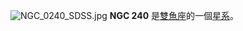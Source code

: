 {{NGCInfoBox|NGCID=NGC 240|發現者=路易斯·斯威夫特|發現日期=1886年10月22日|其他編號=UGC 473, MCG 1-3-1,ZWG 410.3|曆元=J2000.0|赤經=45分1.9秒|赤緯=6°6'46"|星座=雙魚座|星體=星系|星等=13.7|表面亮度=|藍等=14.6}}
[[File:NGC_0240_SDSS.jpg|thumb]]
'''NGC 240''' 是[[雙魚座|雙魚座]]的一個[[星系|星系]]。

{{NGCReference|240}}
{{Catalogs|NGC=240}}

{{Galaxy-stub}}